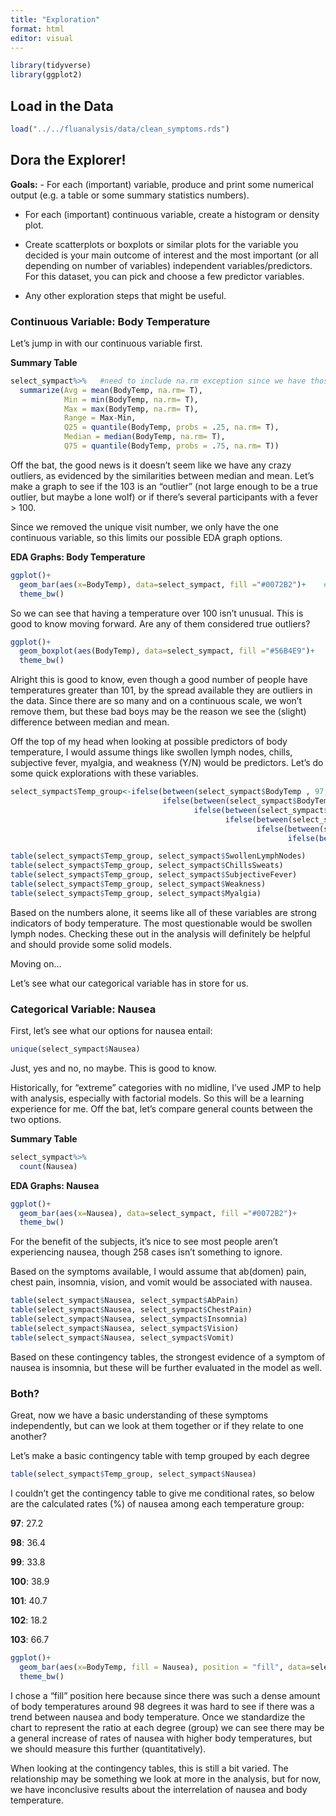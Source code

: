 ```yaml
---
title: "Exploration"
format: html
editor: visual
---
```


```r
library(tidyverse)
library(ggplot2)
```

## Load in the Data

```r
load("../../fluanalysis/data/clean_symptoms.rds")
```

## Dora the Explorer!

**Goals:** - For each (important) variable, produce and print some numerical output (e.g. a table or some summary statistics numbers).

-   For each (important) continuous variable, create a histogram or density plot.

-   Create scatterplots or boxplots or similar plots for the variable you decided is your main outcome of interest and the most important (or all depending on number of variables) independent variables/predictors. For this dataset, you can pick and choose a few predictor variables.

-   Any other exploration steps that might be useful.

### Continuous Variable: Body Temperature

Let's jump in with our continuous variable first.

**Summary Table**

```r
select_sympact%>%   #need to include na.rm exception since we have those 5 pesky NAs
  summarize(Avg = mean(BodyTemp, na.rm= T),
            Min = min(BodyTemp, na.rm= T),
            Max = max(BodyTemp, na.rm= T),
            Range = Max-Min,
            Q25 = quantile(BodyTemp, probs = .25, na.rm= T), 
            Median = median(BodyTemp, na.rm= T),
            Q75 = quantile(BodyTemp, probs = .75, na.rm= T))

```

Off the bat, the good news is it doesn't seem like we have any crazy outliers, as evidenced by the similarities between median and mean. Let's make a graph to see if the 103 is an "outlier" (not large enough to be a true outlier, but maybe a lone wolf) or if there's several participants with a fever \> 100.

Since we removed the unique visit number, we only have the one continuous variable, so this limits our possible EDA graph options.

**EDA Graphs: Body Temperature**

```r
ggplot()+
  geom_bar(aes(x=BodyTemp), data=select_sympact, fill ="#0072B2")+    #I made it a pretty color for fun :)
  theme_bw()

```

So we can see that having a temperature over 100 isn't unusual. This is good to know moving forward. Are any of them considered true outliers?

```r
ggplot()+
  geom_boxplot(aes(BodyTemp), data=select_sympact, fill ="#56B4E9")+    #I made it a pretty color for fun :)
  theme_bw()

```

Alright this is good to know, even though a good number of people have temperatures greater than 101, by the spread available they are outliers in the data. Since there are so many and on a continuous scale, we won't remove them, but these bad boys may be the reason we see the (slight) difference between median and mean.

Off the top of my head when looking at possible predictors of body temperature, I would assume things like swollen lymph nodes, chills, subjective fever, myalgia, and weakness (Y/N) would be predictors. Let's do some quick explorations with these variables.

```r
select_sympact$Temp_group<-ifelse(between(select_sympact$BodyTemp , 97, 97.9), 97, 
                                  ifelse(between(select_sympact$BodyTemp , 98, 98.9), 98,
                                         ifelse(between(select_sympact$BodyTemp , 99, 99.9), 99,
                                                ifelse(between(select_sympact$BodyTemp , 100, 100.9), 100,
                                                       ifelse(between(select_sympact$BodyTemp , 101, 101.9), 101,
                                                              ifelse(between(select_sympact$BodyTemp , 102, 102.9), 102, 103))))))

table(select_sympact$Temp_group, select_sympact$SwollenLymphNodes)
table(select_sympact$Temp_group, select_sympact$ChillsSweats)
table(select_sympact$Temp_group, select_sympact$SubjectiveFever)
table(select_sympact$Temp_group, select_sympact$Weakness)
table(select_sympact$Temp_group, select_sympact$Myalgia)

```

Based on the numbers alone, it seems like all of these variables are strong indicators of body temperature. The most questionable would be swollen lymph nodes. Checking these out in the analysis will definitely be helpful and should provide some solid models.

Moving on...

Let's see what our categorical variable has in store for us.

### Categorical Variable: Nausea

First, let's see what our options for nausea entail:

```r
unique(select_sympact$Nausea)

```

Just, yes and no, no maybe. This is good to know.

Historically, for "extreme" categories with no midline, I've used JMP to help with analysis, especially with factorial models. So this will be a learning experience for me. Off the bat, let's compare general counts between the two options.

**Summary Table**

```r
select_sympact%>%   
  count(Nausea)
```

**EDA Graphs: Nausea**

```r
ggplot()+
  geom_bar(aes(x=Nausea), data=select_sympact, fill ="#0072B2")+    
  theme_bw()

```

For the benefit of the subjects, it's nice to see most people aren't experiencing nausea, though 258 cases isn't something to ignore.

Based on the symptoms available, I would assume that ab(domen) pain, chest pain, insomnia, vision, and vomit would be associated with nausea.

```r
table(select_sympact$Nausea, select_sympact$AbPain)
table(select_sympact$Nausea, select_sympact$ChestPain)
table(select_sympact$Nausea, select_sympact$Insomnia)
table(select_sympact$Nausea, select_sympact$Vision)
table(select_sympact$Nausea, select_sympact$Vomit)
```

Based on these contingency tables, the strongest evidence of a symptom of nausea is insomnia, but these will be further evaluated in the model as well.

### Both?

Great, now we have a basic understanding of these symptoms independently, but can we look at them together or if they relate to one another?

Let's make a basic contingency table with temp grouped by each degree

```r
table(select_sympact$Temp_group, select_sympact$Nausea)
```

I couldn't get the contingency table to give me conditional rates, so below are the calculated rates (%) of nausea among each temperature group:

**97**: 27.2

**98**: 36.4

**99**: 33.8

**100**: 38.9

**101**: 40.7

**102**: 18.2

**103**: 66.7

```r
ggplot()+
  geom_bar(aes(x=BodyTemp, fill = Nausea), position = "fill", data=select_sympact)+    
  theme_bw()

```

I chose a "fill" position here because since there was such a dense amount of body temperatures around 98 degrees it was hard to see if there was a trend between nausea and body temperature. Once we standardize the chart to represent the ratio at each degree (group) we can see there may be a general increase of rates of nausea with higher body temperatures, but we should measure this further (quantitatively).

When looking at the contingency tables, this is still a bit varied. The relationship may be something we look at more in the analysis, but for now, we have inconclusive results about the interrelation of nausea and body temperature.
